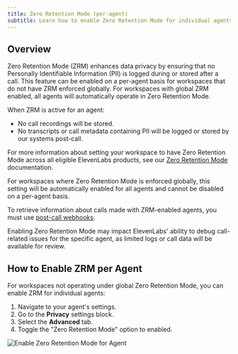 ```yaml
---
title: Zero Retention Mode (per-agent)
subtitle: Learn how to enable Zero Retention Mode for individual agents to enhance data privacy.
---
```


## Overview

Zero Retention Mode (ZRM) enhances data privacy by ensuring that no Personally Identifiable Information (PII) is logged during or stored after a call. This feature can be enabled on a per-agent basis for workspaces that do not have ZRM enforced globally. For workspaces with global ZRM enabled, all agents will automatically operate in Zero Retention Mode.

When ZRM is active for an agent:

- No call recordings will be stored.
- No transcripts or call metadata containing PII will be logged or stored by our systems post-call.

For more information about setting your workspace to have Zero Retention Mode across all eligible ElevenLabs products, see our [Zero Retention Mode](/docs/resources/zero-retention-mode) documentation.

<Note>
  For workspaces where Zero Retention Mode is enforced globally, this setting will be automatically
  enabled for all agents and cannot be disabled on a per-agent basis.
</Note>

To retrieve information about calls made with ZRM-enabled agents, you must use [post-call webhooks](/docs/conversational-ai/workflows/post-call-webhooks).

<Warning>
  Enabling Zero Retention Mode may impact ElevenLabs' ability to debug call-related issues for the
  specific agent, as limited logs or call data will be available for review.
</Warning>

## How to Enable ZRM per Agent

For workspaces not operating under global Zero Retention Mode, you can enable ZRM for individual agents:

1.  Navigate to your agent's settings.
2.  Go to the **Privacy** settings block.
3.  Select the **Advanced** tab.
4.  Toggle the "Zero Retention Mode" option to enabled.

<Frame background="subtle" caption="Enabling Zero Retention Mode for an agent in Privacy Settings.">
  <img
    src="/assets/images/conversational-ai/enabled-zrm.png"
    alt="Enable Zero Retention Mode for Agent"
  />
</Frame>
